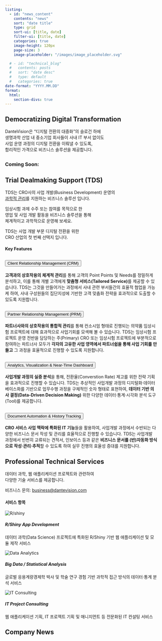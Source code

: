 ```yaml
---
listing:
  - id: "news_content"
    contents: "news"
    sort: "date title"
    type: grid
    sort-ui: [title, date]
    filter-ui: [title, date]
    categories: true
    image-height: 120px
    page-size: 3
    image-placeholder: "/images/image_placeholder.svg"

  # - id: "technical_blog"
  #   contents: posts
  #   sort: "date desc"
  #   type: default
  #   categories: true
date-format: "YYYY.MM.DD"
format:
  html: 
    section-divs: true
---
```



## {#vision}

:::{.row .justify-content-center}

::::{.col-xl-7 .text-center .fs-5 .lh-lg}

<h2>Democratizing Digital Transformation</h2>

:::::{.container-fluid .px-0 .text-center .lh-lg}

DanteVision은 "디지털 전환의 대중화"의 슬로건 하에<br>
생명과학 산업 내 중소기업 회사들이 사내 IT 부서 없이도<br>
사업 운영 과정의 디지털 전환을 이뤄낼 수 있도록,<br>
합리적인 가격으로 비즈니스 솔루션을 제공합니다.

:::::

::::

<!-- ::::{.col-8  .fs-7 } -->

<!-- We offer comprehensive support to small and medium-sized enterprises (SMEs) operating in the bio-pharmaceutical industry, assisting them in executing digital transformation initiatives. Our aim is to empower SMEs, particularly those without internal IT teams, to establish a robust digital foundation. By doing so, we help them enhance operational efficiency and prepare for the seamless integration of data science or AI applications, ultimately fostering growth and innovation within their businesses. -->

<!-- :::: -->

:::


## {#product}

:::{.row .justify-content-center}

::::{.col-md-7}

<h3 class="text-center mb-3 mt-0"><span class="text-dv-blue">Coming</span> <span class="text-dv-green">Soon:</span></h3>
<h2>Trial Dealmaking Support (TDS) </h2>

:::::{.container-fluid .px-0 .text-center .lh-lg}

TDS는 CRO사의 사업 개발(Business Development) 운영의<br>
[과학적 관리](https://ko.wikipedia.org/wiki/%EA%B3%BC%ED%95%99%EC%A0%81_%EA%B4%80%EB%A6%AC%EB%B2%95){target="_blank".text-dark}를 지원하는 비즈니스 솔루션 입니다.

임상시험 과제 수주 또는 참여를 목적으로 한<br>
영업 및 사업 개발 활동을 비즈니스 솔루션을 통해<br>
체계적이고 과학적으로 운영해 보세요.

TDS는 사업 개발 부문 디지털 전환을 위한<br>
CRO 산업의 첫 번째 선택지 입니다.

:::::


<h4 class="pt-4 mb-4 text-center">Key Features</h4>

:::::{.row .justify-content-center .gx-2}

::::::{.col-xl-5}
```{=html}
<div class="accordion" id="crm">
  <div class="accordion-item">
    <h2 class="accordion-header" id="crm-header">
      <button class="accordion-button collapsed" type="button" data-bs-toggle="collapse" data-bs-target="#crm-content" aria-expanded="true" aria-controls="crm-content">
        <div class="w-100 d-flex align-items-center gap-3 ps-1 pe-3">
          <i class="fa-solid fa-user-tie d-none d-lg-block" style="font-size:2.1rem"></i>
          <span>Client Relationship Management (CRM)</span>
        </div>
      </button>
    </h2>
    <div id="crm-content" class="accordion-collapse collapse" aria-labelledby="crm-header" data-bs-parent="#crm">
      <div class="accordion-body">
        <strong>고객과의 상호작용의 체계적 관리</strong>를 통해 고객의 Point Points 및 Needs를 정밀하게 분석하고, 이를 통해 개별 고객에게 <strong>맞춤형 서비스(Tailored Service)</strong>를 제공할 수 있습니다. TDS는 그것을 만들어가는 과정에서 사내 관련 부서들간의 효율적 협업을 가능케 하여, 사내 구성원들의 집단지성에 기반한 고객 맞춤화 전략을 효과적으로 도출할 수 있도록 지원합니다. 
      </div>
    </div>
  </div>
</div>
```
::::::

::::::{.col-xl-5}
```{=html}
<div class="accordion" id="prm">
  <div class="accordion-item">
    <h2 class="accordion-header" id="prm-header">
      <button class="accordion-button collapsed" type="button" data-bs-toggle="collapse" data-bs-target="#prm-content" aria-expanded="true" aria-controls="prm-content">
        <div class="w-100 d-flex align-items-center gap-3 ps-1 pe-3">
          <i class="fa-solid fa-people-carry-box d-none d-xl-block" style="font-size:2.1rem"></i>
          <span>Partner Relationship Management (PRM)</span>
        </div>
      </button>
    </h2>
    <div id="prm-content" class="accordion-collapse collapse" aria-labelledby="prm-header" data-bs-parent="#prm">
      <div class="accordion-body">
        <strong>파트너사와의 상호작용의 통합적 관리</strong>를 통해 컨소시엄 형태로 진행되는 의약품 임상시험 프로젝트에 대해 효과적으로 사업기회를 모색해 볼 수 있습니다. TDS는 임상시험  프로젝트 운영 전반을 담당하는 주(Primary) CRO 또는 임상시험 프로젝트에 부분적으로 참여하는 파트너사 모두가 <strong>각자의 고유한 사업 영역에서 파트너쉽을 통해 사업 기회를 만들고</strong> 그 과정을 효율적으로 진행할 수 있도록 지원합니다. 
      </div>
    </div>
  </div>
</div>
```
::::::

:::::


:::::{.row .justify-content-center .gx-2}

::::::{.col-xl-5}
```{=html}
<div class="accordion" id="analytics">
  <div class="accordion-item">
    <h2 class="accordion-header" id="analytics-header">
      <button class="accordion-button collapsed" type="button" data-bs-toggle="collapse" data-bs-target="#analytics-content" aria-expanded="true" aria-controls="analytics-content">
        <div class="w-100 d-flex align-items-center gap-3 ps-1 pe-3">
          <i class="fa-solid fa-chart-line d-none d-xl-block" style="font-size:2.1rem"></i>
          <span>Analytics, Visualization & Near-Time Dashboard</span>
        </div>
      </button>
    </h2>
    <div id="analytics-content" class="accordion-collapse collapse" aria-labelledby="analytics-header" data-bs-parent="#analytics">
      <div class="accordion-body">
        <strong>사업개발 과정의 실증 분석</strong>을 통해, 전환율(Converstion Rate) 제고를 위한 전략 기획을 효과적으로 진행할 수 있습니다. TDS는 추상적인 사업개발 과정의 디지털화&CenterDot;데이터베이스화를 기반으로 업무수행 과정을 구체적인 숫자 형태로 표현하여, <strong>데이터 기반 의사 결정(Data-Driven Decision Making)</strong> 위한 다양한 데이터&CenterDot;통계&CenterDot;시각화 분석 도구(Tool)를 제공합니다.
      </div>
    </div>
  </div>
</div>
```
::::::

::::::{.col-xl-5}
```{=html}
<div class="accordion" id="doc">
  <div class="accordion-item">
    <h2 class="accordion-header" id="doc-header">
      <button class="accordion-button collapsed" type="button" data-bs-toggle="collapse" data-bs-target="#doc-content" aria-expanded="true" aria-controls="doc-content">
        <div class="w-100 d-flex align-items-center gap-3 ps-1 pe-3">
          <i class="fa-solid fa-file-invoice d-none d-xl-block" style="font-size:2.1rem"></i>
          <span>Document Automation & History Tracking</span>
        </div>
      </button>
    </h2>
    <div id="doc-content" class="accordion-collapse collapse" aria-labelledby="doc-header" data-bs-parent="#doc">
      <div class="accordion-body">
        <strong>CRO 서비스 사업 맥락에 특화된 IT 기능</strong>들을 활용하여, 사업개발 과정에서 수반되는 다양한 비즈니스 문서 작성 및 관리를 효율적으로 진행할 수 있습니다. TDS는 사업개발 과정에서 빈번히 교류되는 견적서, 인보이스 등과 같은 <strong>비즈니스 문서를 (반)자동화 방식으로 작성&CenterDot;관리&CenterDot;추적</strong>할 수 있도록 하여 실무 진행의 효율성 증대를 지원합니다.
      </div>
    </div>
  </div>
</div>
```
::::::

:::::

::::

:::



## {#service}

:::{.row .justify-content-center}

::::{.col-md-7}

<h2>Professional Technical Services</h2>

:::::{.container-fluid .px-0 .text-center .lh-lg}

데이터 과학, 웹 애플리케이션 프로젝트와 관련하여<br>다양한 기술 서비스를 제공합니다.

비즈니스 문의: <business@dantevision.com>{.text-white}

:::::

<h4 class="text-center my-4">서비스 항목</h4>

:::::{.row .justify-content-center}

::::::{.col-lg-6}

```{=html}
<div class="container-fluid card mb-2">
  <div class="row gx-0">
    <div class="col-lg-3 ps-2 align-self-center">
      <img src="/images/shiny_logo.png" class="card-img	d-none d-lg-block p-2" alt="R/shiny">
    </div>
    <div class="col-lg-9 ps-2">
      <div class="card-body">
        <h5 class="card-title">R/Shiny App Development</h5>
        <p class="card-text">데이터 과학(Data Science) 프로젝트에 특화된 R/Shiny 기반 웹 애플리케이션 및 모듈 제작 서비스</p>
      </div>
    </div>
  </div>
</div>
```

<!-- ```{=html} -->
<!-- <div class="container-fluid card mb-2"> -->
<!--   <div class="row gx-0"> -->
<!--     <div class="col-lg-3 text-center align-self-center"> -->
<!--       <img src="/images/website.png" class="card-img d-none d-lg-block" alt="Personal Website" style="width:80%"> -->
<!--     </div> -->
<!--     <div class="col-lg-9"> -->
<!--       <div class="card-body"> -->
<!--         <h5 class="card-title">Personal Website Development</h5> -->
<!--         <p class="card-text">인플루언서, 전문 연구원, 대학 교수, 개인사업자을 -->
<!--           위한 프로페셔널 개인 홈페이지 제작 서비스 </p> -->
<!--       </div> -->
<!--     </div> -->
<!--   </div> -->
<!-- </div> -->
<!-- ``` -->

```{=html}
<div class="container-fluid card mb-2">
  <div class="row gx-0">
    <div class="col-lg-3 align-self-center">
      <img src="/images/analytics.png" class="card-img d-none d-lg-block p-2" alt="Data Analytics">
    </div>
    <div class="col-lg-9 ps-2">
      <div class="card-body">
        <h5 class="card-title">Big Data / Statistical Analysis </h5>
        <p class="card-text">글로벌 응용계량경제학 박사 및
          학술 연구 경험 기반 과학적 접근 방식의 데이터&CenterDot;통계 분석 서비스</p>
      </div>
    </div>
  </div>
</div>
```

```{=html}
<div class="container-fluid card mb-2">
  <div class="row gx-0">
    <div class="col-lg-3 ps-2 align-self-center">
      <img src="/images/it_consulting.png" class="card-img d-none d-lg-block p-2" alt="IT Consulting">
    </div>
    <div class="col-lg-9">
      <div class="card-body">
        <h5 class="card-title">IT Project Consulting</h5>
        <p class="card-text">웹 애플리케이션 기획, IT 프로젝트 기획 및 매니지먼트 등 전문화된
          IT 컨설팅 서비스 </p>
      </div>
    </div>
  </div>
</div>
```
::::::


:::::

::::

:::




## {#news}

:::{.row .justify-content-center}


::::{.col-md-7}

<h2>Company News</h2>

:::::{.row .justify-content-center .gap-2}

::::::{.col-lg-9 .col-xl-9}



:::::::{#news_content}
:::::::



::::::

::::::{.col-lg-2 .col-xl-2}

:::::::{#quarto-margin-sidebar}
:::::::

::::::

:::::

::::



:::



